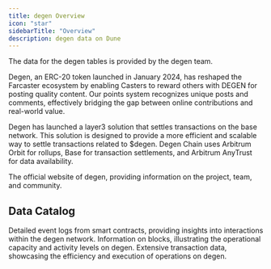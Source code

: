 ```yaml
---
title: degen Overview
icon: "star"
sidebarTitle: "Overview"
description: degen data on Dune
---
```


<Info>
  The data for the degen tables is provided by the degen team. 
</Info>
  

Degen, an ERC-20 token launched in January 2024, has reshaped the Farcaster ecosystem by enabling Casters to reward others with DEGEN for posting quality content. Our points system recognizes unique posts and comments, effectively bridging the gap between online contributions and real-world value.

Degen has launched a layer3 solution that settles transactions on the base network. This solution is designed to provide a more efficient and scalable way to settle transactions related to $degen.
Degen Chain uses Arbitrum Orbit for rollups, Base for transaction settlements, and Arbitrum AnyTrust for data availability. 



<CardGroup cols={1}>
  <Card title="degen website" icon="link" href="https://https://www.degen.tips/">
    The official website of degen, providing information on the project, team, and community.
  </Card>
</CardGroup>

## Data Catalog

<CardGroup cols={2}>
  <Card title="Logs" icon="bolt" href="./raw/logs">
    Detailed event logs from smart contracts, providing insights into interactions within the degen network.
  </Card>
  <Card title="Blocks" icon="cubes" href="./raw/blocks">
    Information on blocks, illustrating the operational capacity and activity levels on degen.
  </Card>
  <Card title="Transactions" icon="message-arrow-up" href="./raw/transactions">
    Extensive transaction data, showcasing the efficiency and execution of operations on degen.
  </Card>
</CardGroup>
